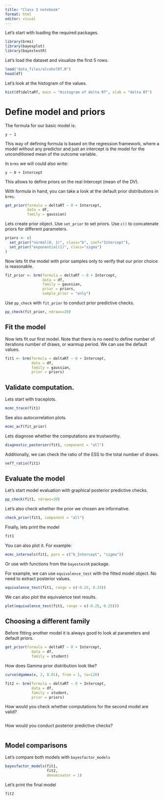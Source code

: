 ```yaml
---
title: "Class 3 notebook"
format: html
editor: visual
---
```


Let's start with loading the required packages.

```r
library(brms)
library(bayesplot)
library(bayestestR)
```

Let's load the dataset and visualize the first 5 rows.

```r
load("data_files/alcoholRT.R")
head(df)
```

Let's look at the histogram of the values.

```r
hist(df$deltaRT, main = "Histogram of delta RT", xlab = "delta RT")
```

# Define model and priors

The formula for our basic model is:

```         
y ~ 1
```

This way of defining formula is based on the regression framework, where a model without any predictor and just an intercept is the model for the unconditioned mean of the outcome variable.

In `brms` we will could also write:

```         
y ~ 0 + Intercept
```

This allows to define priors on the real Intercept (mean of the DV).

With formula in hand, you can take a look at the default prior distributions in `brms`.

```r
get_prior(formula = deltaRT ~ 0 + Intercept,
          data = df,
          family = gaussian)
```

Lets create prior object. Use `set_prior` to set priors. Use `c()` to concatenate priors for different parameters.

```r
priors <- c(
  set_prior("normal(0, 1)", class="b", coef="Intercept"),
  set_prior("exponential(1)", class="sigma")
)
```

Now lets fit the model with prior samples only to verify that our prior choice is reasonable.

```r
fit_prior <- brm(formula = deltaRT ~ 0 + Intercept,
                 data = df,
                 family = gaussian,
                 prior = priors,
                 sample_prior = "only")
```

Use `pp_check` with `fit_prior` to conduct prior predictive checks.

```r
pp_check(fit_prior, ndraws=20)
```

## Fit the model

Now lets fit our first model. Note that there is no need to define number of iterations number of draws, or warmup period. We can use the default values.

```r
fit1 <- brm(formula = deltaRT ~ 0 + Intercept,
            data = df,
            family = gaussian,
            prior = priors)
```

## Validate computation.

Lets start with traceplots.

```r
mcmc_trace(fit1)
```

See also autocorrelation plots.

```r
mcmc_acf(fit_prior)
```

Lets diagnose whether the computations are trustworthy.

```r
diagnostic_posterior(fit1, component = "all")
```

Additionally, we can check the ratio of the ESS to the total number of draws.

```r
neff_ratio(fit1)
```

## Evaluate the model

Let's start model evaluation with graphical posterior predictive checks.

```r
pp_check(fit1, ndraws=30)
```

Let's also check whether the prior we chosen are informative.

```r
check_prior(fit1, component = "all")
```

Finally, lets print the model

```r
fit1
```

You can also plot it. For example:

```r
mcmc_intervals(fit1, pars = c("b_Intercept", "sigma"))
```

Or use with functions from the `bayestestR` package.

For example, we can use `equivalence_test` with the fitted model object. No need to extract posterior values.

```r
equivalence_test(fit1, range = c(-0.25, 0.25))
```

We can also plot the equivalence test results.

```r
plot(equivalence_test(fit1, range = c(-0.25, 0.25)))
```

## Choosing a different family

Before fitting another model it is always good to look at parameters and default priors.

```r
get_prior(formula = deltaRT ~ 0 + Intercept,
            data = df,
            family = student)
```

How does Gamma prior distribution look like?

```r
curve(dgamma(x, 2, 0.01), from = 1, to=120)
```

```r
fit2 <- brm(formula = deltaRT ~ 0 + Intercept,
            data = df,
            family = student,
            prior = priors)
```

How would you check whether computations for the second model are valid?

```r

```

How would you conduct posterior predictive checks?

```r

```

## Model comparisons

Let's compare both models with `bayesfactor_models`

```r
bayesfactor_models(fit1, 
                   fit2, 
                   denominator = 1)
```

Let's print the final model

```r
fit2
```
